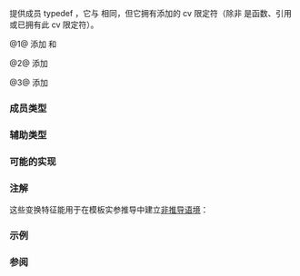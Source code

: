 {{cpp/title|add_cv|add_const|add_volatile}}
{{cpp/types/navbar}}
{{dcl begin}}
{{dcl header | type_traits}}
{{dcl | since=c++11 | num=1 |
template&lt; class T &gt;
struct add_cv;
}}
{{dcl | since=c++11 | num=2 |
template&lt; class T &gt;
struct add_const;
}}
{{dcl | since=c++11 | num=3 |
template&lt; class T &gt;
struct add_volatile;
}}
{{dcl end}}

提供成员 typedef {{tt|type}}，它与 {{tt|T}} 相同，但它拥有添加的 cv 限定符（除非 {{tt|T}} 是函数、引用或已拥有此 cv 限定符）。

@1@ 添加 {{c|const}} 和 {{c|volatile}}

@2@ 添加 {{c|const}}

@3@ 添加 {{c|volatile}}

{{cpp/types/nospec|any}}

===成员类型===
{{dsc begin}}
{{dsc hitem |名称|定义}}
{{dsc | {{tt|type}} |带 cv 限定符的类型 {{tt|T}}}}
{{dsc end}}

===辅助类型===
{{dcl begin}}
{{dcl | since=c++14 | 1=
template&lt; class T &gt;
using add_cv_t       = typename add_cv&lt;T&gt;::type;
}}
{{dcl | since=c++14 | 1=
template&lt; class T &gt;
using add_const_t    = typename add_const&lt;T&gt;::type;
}}
{{dcl | since=c++14 | 1=
template&lt; class T &gt;
using add_volatile_t = typename add_volatile&lt;T&gt;::type;
}}
{{dcl end}}

===可能的实现===
{{eq fun
 | 1=
template&lt;class T&gt; struct add_cv { typedef const volatile T type; };

template&lt;class T&gt; struct add_const { typedef const T type; };

template&lt;class T&gt; struct add_volatile { typedef volatile T type; };
}}

===注解===
这些变换特征能用于在模板实参推导中建立[[cpp/language/template_argument_deduction#非推导语境|非推导语境]]：

{{source|1=
template&lt;class T&gt;
void f(const T&amp;, const T&amp;);
 
template&lt;class T&gt;
void g(const T&amp;, std::add_const_t&lt;T&gt;&amp;);

f(4.2, 0); // 错误：对 'T' 推导出冲突的类型
g(4.2, 0); // OK：调用 g&lt;double&gt;
}}

===示例===
{{example
 |
 | code=
#include &lt;iostream&gt;
#include &lt;type_traits&gt;

struct foo
{
    void m() { std::cout &lt;&lt; "无 cv\n"; }
    void m() const { std::cout &lt;&lt; "const\n"; }
    void m() volatile { std::cout &lt;&lt; "volatile\n"; }
    void m() const volatile { std::cout &lt;&lt; "const-volatile\n"; }
};

int main()
{
    foo{}.m();
    std::add_const&lt;foo&gt;::type{}.m();
    std::add_volatile&lt;foo&gt;::type{}.m();
    std::add_cv&lt;foo&gt;::type{}.m();
}
|output=
无cv
const
volatile
const-volatile
}}

===参阅===
{{dsc begin}}
{{dsc inc | cpp/types/dsc is_const}}
{{dsc inc | cpp/types/dsc is_volatile}}
{{dsc inc | cpp/types/dsc remove_cv}}
{{dsc inc | cpp/utility/dsc as_const}}
{{dsc end}}

{{langlinks|de|en|es|fr|it|ja|pt|ru}}